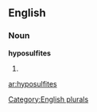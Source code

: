 
==English==

===Noun===
'''hyposulfites'''

# {{plural of|[[hyposulfite]]}}

[[Category:English plurals]]

[[ar:hyposulfites]]